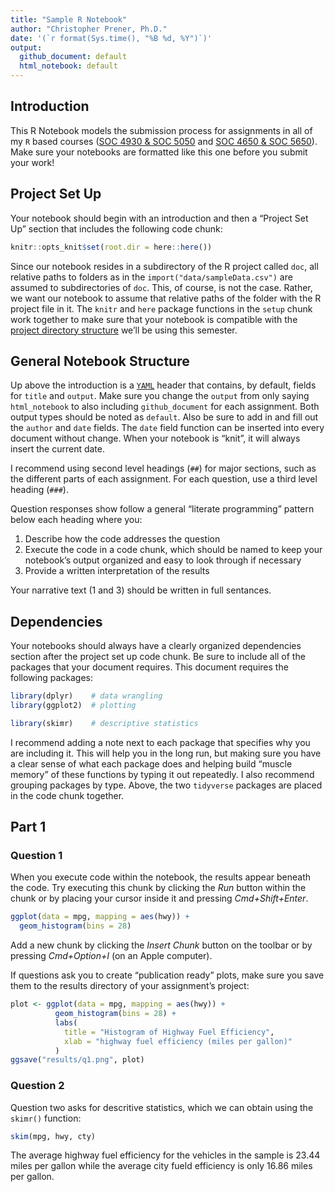 ```yaml
---
title: "Sample R Notebook"
author: "Christopher Prener, Ph.D."
date: '(`r format(Sys.time(), "%B %d, %Y")`)'
output: 
  github_document: default
  html_notebook: default 
---
```


## Introduction
This R Notebook models the submission process for assignments in all of my `R` based courses ([SOC 4930 & SOC 5050](https://slu-soc5050.github.io) and [SOC 4650 & SOC 5650](https://slu-soc5650.github.io)). Make sure your notebooks are formatted like this one before you submit your work!

## Project Set Up
Your notebook should begin with an introduction and then a "Project Set Up" section that includes the following code chunk:

```r
knitr::opts_knit$set(root.dir = here::here())
```

Since our notebook resides in a subdirectory of the R project called `doc`, all relative paths to folders as in the `import("data/sampleData.csv")` are assumed to subdirectories of `doc`. This, of course, is not the case. Rather, we want our notebook to assume that relative paths of the folder with the R project file in it. The `knitr` and `here` package functions in the `setup` chunk work together to make sure that your notebook is compatible with the [project directory structure](https://chris-prener.github.io/SSDSBook/organizing-projects.html) we'll be using this semester.

## General Notebook Structure
Up above the introduction is a [`YAML`](https://en.wikipedia.org/wiki/YAML) header that contains, by default, fields for `title` and `output`. Make sure you change the `output` from only saying `html_notebook` to also including `github_document` for each assignment. Both output types should be noted as `default`. Also be sure to add in and fill out the `author` and `date` fields. The `date` field function can be inserted into every document without change. When your notebook is "knit", it will always insert the current date. 

I recommend using second level headings (`##`) for major sections, such as the different parts of each assignment. For each question, use a third level heading (`###`).

Question responses show follow a general "literate programming" pattern below each heading where you:

1. Describe how the code addresses the question
2. Execute the code in a code chunk, which should be named to keep your notebook's output organized and easy to look through if necessary
3. Provide a written interpretation of the results

Your narrative text (1 and 3) should be written in full sentances.

## Dependencies
Your notebooks should always have a clearly organized dependencies section after the project set up code chunk. Be sure to include all of the packages that your document requires. This document requires the following packages:

```r
library(dplyr)    # data wrangling
library(ggplot2)  # plotting

library(skimr)    # descriptive statistics
```

I recommend adding a note next to each package that specifies why you are including it. This will help you in the long run, but making sure you have a clear sense of what each package does and helping build "muscle memory" of these functions by typing it out repeatedly. I also recommend grouping packages by type. Above, the two `tidyverse` packages are placed in the code chunk together.

## Part 1
### Question 1
When you execute code within the notebook, the results appear beneath the code. Try executing this chunk by clicking the *Run* button within the chunk or by placing your cursor inside it and pressing *Cmd+Shift+Enter*. 

```r
ggplot(data = mpg, mapping = aes(hwy)) +
  geom_histogram(bins = 28)
```

Add a new chunk by clicking the *Insert Chunk* button on the toolbar or by pressing *Cmd+Option+I* (on an Apple computer).

If questions ask you to create "publication ready" plots, make sure you save them to the results directory of your assignment's project:

```r
plot <- ggplot(data = mpg, mapping = aes(hwy)) +
          geom_histogram(bins = 28) +
          labs(
            title = "Histogram of Highway Fuel Efficiency",
            xlab = "highway fuel efficiency (miles per gallon)"
          )
ggsave("results/q1.png", plot)
```

### Question 2
Question two asks for descritive statistics, which we can obtain using the `skimr()` function:

```r
skim(mpg, hwy, cty)
```

The average highway fuel efficiency for the vehicles in the sample is 23.44 miles per gallon while the average city fueld efficiency is only 16.86 miles per gallon.
